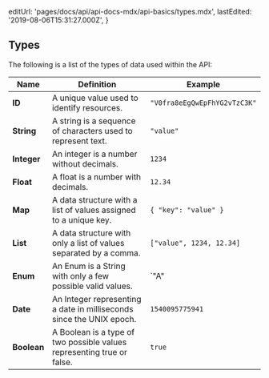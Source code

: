 
  editUrl: 'pages/docs/api/api-docs-mdx/api-basics/types.mdx',
  lastEdited: '2019-08-06T15:31:27.000Z',
}

## Types

The following is a list of the types of data used within the <ProductName /> API:

| Name        | Definition                                                             | Example                      |
| ----------- | ---------------------------------------------------------------------- | ---------------------------- |
| **ID**      | A unique value used to identify resources.                             | `"V0fra8eEgQwEpFhYG2vTzC3K"` |
| **String**  | A string is a sequence of characters used to represent text.           | `"value"`                    |
| **Integer** | An integer is a number without decimals.                               | `1234`                       |
| **Float**   | A float is a number with decimals.                                     | `12.34`                      |
| **Map**     | A data structure with a list of values assigned to a unique key.       | `{ "key": "value" }`         |
| **List**    | A data structure with only a list of values separated by a comma.      | `["value", 1234, 12.34]`     |
| **Enum**    | An Enum is a String with only a few possible valid values.             | `"A" | "B"`                  |
| **Date**    | An Integer representing a date in milliseconds since the UNIX epoch.   | `1540095775941`              |
| **Boolean** | A Boolean is a type of two possible values representing true or false. | `true`                       |
